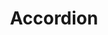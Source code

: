 ---
title: 'Accordion'
description: 'UI component named after a funky instrument 🪗'
path: 'Content/Accordion'
---